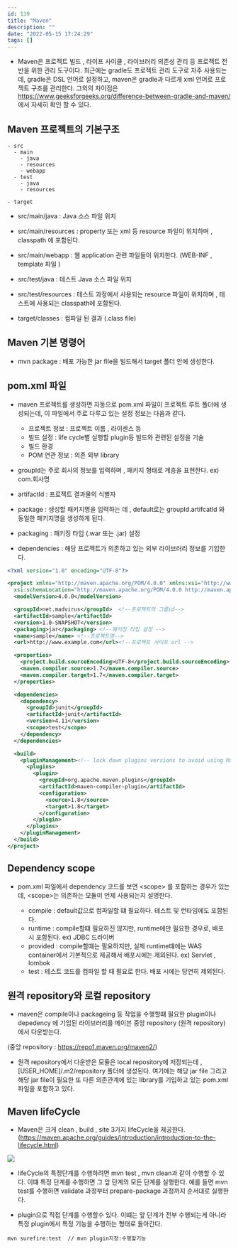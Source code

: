 ```yaml
---
id: 139
title: "Maven"
description: ""
date: "2022-05-15 17:24:29"
tags: []
---
```

- Maven은 프로젝트 빌드 , 라이프 사이클 , 라이브러리 의존성 관리 등 프로젝트 전반을 위한 관리 도구이다. 최근에는 gradle도 프로젝트 관리 도구로 자주 사용되는데, gradle은  DSL 언어로 설정하고, maven은 gradle과 다르게 xml 언어로 프로젝트 구조를 관리한다. 그외의 차이점은 https://www.geeksforgeeks.org/difference-between-gradle-and-maven/ 에서 자세히 확인 할 수 있다. 

## Maven 프로젝트의 기본구조 


```
- src
  - main
    - java
    - resources
    - webapp
  - test
    - java
    - resources

- target
```

- src/main/java : Java 소스 파일 위치
- src/main/resources : property 또는 xml 등 resource 파일이 위치하며 ,  classpath 에 포함된다. 
- src/main/webapp : 웹 application 관련 파일들이 위치한다. (WEB-INF , template 파일 )
- src/test/java : 테스트 Java 소스 파일 위치 
- src/test/resources : 테스트 과정에서 사용되는 resource 파일이 위치하며 , 테스트에 사용되는 classpath에 포함된다. 

- target/classes : 컴파일 된 결과 (.class file)



## Maven 기본 명령어

- mvn package : 배포 가능한 jar file을 빌드해서 target 폴더 안에 생성한다.

## pom.xml 파일 

- maven 프로젝트를 생성하면 자동으로 pom.xml 파일이 프로젝트 루트 폴더에 생성되는데, 이 파일에서 주로 다루고 있는 설정 정보는 다음과 같다. 


  - 프로젝트 정보 : 프로젝트 이름 , 라이센스 등 
  - 빌드 설정 : life cycle별 실행할 plugin등 빌드와 관련된 설정을 기술 
  - 빌드 환경 
  - POM 연관 정보 : 의존 외부 library  
  
- groupId는 주로 회사의 정보를 입력하며 , 패키지 형태로 계층을 표현한다. ex) com.회사명
- artifactId : 프로젝트 결과물의 식별자 
- package : 생성할 패키지명을 입력하는 데 , default로는 groupId.artifcatId 와 동일한 패키지명을 생성하게 된다. 
- packaging : 패키징 타입 (.war 또는 .jar) 설정 
- dependencies : 해당 프로젝트가 의존하고 있는 외부 라이브러리 정보를 기입한다.   
```xml
<?xml version="1.0" encoding="UTF-8"?>

<project xmlns="http://maven.apache.org/POM/4.0.0" xmlns:xsi="http://www.w3.org/2001/XMLSchema-instance"
  xsi:schemaLocation="http://maven.apache.org/POM/4.0.0 http://maven.apache.org/xsd/maven-4.0.0.xsd">
  <modelVersion>4.0.0</modelVersion>

  <groupId>net.madvirus</groupId>  <!--프로젝트의 그룹id-->
  <artifactId>sample</artifactId>
  <version>1.0-SNAPSHOT</version>
  <packaging>jar</packaging> <!--패키징 타입 설정 -->
  <name>sample</name> <!--프로젝트명-->
  <url>http://www.example.com</url><!--프로젝트 사이트 url -->

  <properties>
    <project.build.sourceEncoding>UTF-8</project.build.sourceEncoding>
    <maven.compiler.source>1.7</maven.compiler.source>
    <maven.compiler.target>1.7</maven.compiler.target>
  </properties>

  <dependencies>
    <dependency>
      <groupId>junit</groupId>
      <artifactId>junit</artifactId>
      <version>4.11</version>
      <scope>test</scope>
    </dependency>
  </dependencies>

  <build>
    <pluginManagement><!-- lock down plugins versions to avoid using Maven defaults (may be moved to parent pom) -->
      <plugins>
        <plugin>
          <groupId>org.apache.maven.plugins</groupId>
          <artifactId>maven-compiler-plugin</artifactId>
          <configuration>
            <source>1.8</source>
            <target>1.8</target>
          </configuration>
        </plugin>
      </plugins>
    </pluginManagement>
  </build>
</project>

```

## Dependency scope 

- pom.xml 파일에서 dependency 코드를 보면 \<scope> 를 포함하는 경우가 있는데, \<scope>는 의존하는 모듈이 언제 사용되는지 설명한다. 

  - compile : default값으로 컴파일할 떄 필요하다. 테스트 및 런타임에도 포함된다. 
  - runtime : compile할떄 필요하진 않지만, runtime에만 필요한 경우로, 배포 시 포함된다. ex) JDBC 드라이버 
  - provided  : compile할떄는 필요하지만,  실제 runtime떄에는 WAS container에서 기본적으로 제공해서 배포시에는 제외된다. ex) Servlet , lombok
  - test : 테스트 코드를 컴파일 할 때 필요로 한다. 배포 시에는 당연히 제외된다. 


## 원격 repository와 로컬 repository

- maven은 compile이나 packageing 등 작업을 수행할떄 필요한 plugin이나 depedency 에 기입된 라이브러리를 메이븐 중앙 repository (원격 repository)에서 다운받는다. 

(중앙 repository : https://repo1.maven.org/maven2/)

- 원격 repository에서 다운받은 모듈은 local repository에 저장되는데 , [USER_HOME]/.m2/repository 폴더에 생성된다. 여기에는 해당 jar file  그리고 해당 jar file이 필요한 또 다른 의존관계에 있는 library를 기입하고 있는 pom.xml 파일을 포함하고 있다. 


## Maven lifeCycle 

- Maven은 크게 clean  , build , site 3가지 lifeCycle을 제공한다. 
(https://maven.apache.org/guides/introduction/introduction-to-the-lifecycle.html)

![](/images/mvn-01.jpg)

- lifeCycle의 특정단계를 수행하려면 mvn test , mvn clean과 같이 수행할 수 있다. 이떄 특정 단계를 수행하면 그 앞 단계의 모든 단계를 실행한다. 예를 들면 mvn test를 수행하면 validate 과정부터 prepare-package 과정까지 순서대로 실행한다. 

- plugin으로 직접 단계를 수행할수 있다. 이떄는 앞 단계가 전부 수행되는게 아니라 특정 plugin에서 특정 기능을 수행하는 형태로 돌아간다. 

```
mvn surefire:test  // mvn plugin지정:수행할기능
```